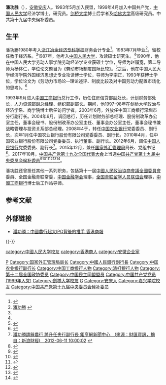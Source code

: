 '''潘功胜'''（{{bd|1963年|7月8日|catIdx=P}}），[[安徽|安徽]][[安庆|安庆]]人。1993年5月加入民盟，1999年4月加入中国共产党，[[中国人民大学|中国人民大学]]经济学博士，研究员。[[剑桥大学|剑桥大学]]博士后学者及[[哈佛大学|哈佛大学]]高级研究员。中共第十九届中央候补委员。

== 生平 ==
潘功勝1980年考入[[浙江冶金经济专科学校|浙江冶金经济专科学校]]财务会计专业<ref name="edu.zjol">{{Cite news |url=http://edu.zjol.com.cn/system/2014/09/26/020277739.shtml |title=潘功胜：从梅城走出来的学生 实践操作能力都很强 |work=浙江在线 |date=2014-09-26 |accessdate=2021-04-14 |archive-date=2021-04-14 |archive-url=https://web.archive.org/web/20210414230854/http://edu.zjol.com.cn/system/2014/09/26/020277739.shtml |dead-url=no }}</ref>，1983年7月毕业<ref>[http://www.chinacpx.com/zixun/137430.html 潘功勝] {{webarchive|url=https://web.archive.org/web/20130508112133/http://chinacpx.com/zixun/137430.html |date=2013-05-08 }}</ref>，留校任教于经济系。<ref name="edu.zjol" />1987年，他考入[[中国人民大学|中国人民大学]]，攻读硕士研究生。<ref name="edu.zjol" />1990年，他在中国人民大学劳动人事学院劳动经济学专业获硕士学位，导师为赵履宽，第二导师为杨体仁，学位论文题目为《劳动市场制度国际比较》。<ref>{{Cite web |title=劳动市场制度国际比较 |url=http://202.112.118.21/docinfo.action?id1=006ebc1dd25a791872cb656264c53a80&id2=VFA%25252BpVMiq%25252BA%25253D |accessdate=2021-04-14 |publisher=中国人民大学博硕士学位论文检索系统}}</ref>之后，他在中国人民大学经济学院外国经济思想史专业攻读博士学位，导师为李宗正，1993年获博士学位，学位论文为《劳动力市场论--理论述评、制度比较及对中国劳动力配置市场化的思考》。<ref>{{Cite web |title=劳动力市场论--理论述评、制度比较及对中国劳动力配置市场化的思考 |url=http://202.112.118.21/docinfo.action?id1=39ace4e60b34d2908be028ae406afa60&id2=l4gtIPBccmo%253D |accessdate=2021-04-14 |publisher=中国人民大学博硕士学位论文检索系统}}</ref>

1993年9月进入[[中国工商银行|中国工商银行]]总行工作，历任住房信贷部副处长，计划财务部处长，人力资源部副总经理、组织部副部长。期间，他1997-98年在剑桥大学政治与经济学系、商学院博士后任访问学者。2003年6月，外放任中国工商银行深圳市分行副行长。2004年6月，调回总行，历任计划财务部总经理、股份制改革办公室主任，董事会秘书、股份制改革办公室主任、董事会办公室主任，董事会秘书兼战略管理与投资关系部总经理。2008年4于，转任[[中国农业银行|中国农业银行]]党委委员、副行长，次年1月任中国农业银行股份有限公司党委委员、副行长。2010年4月，任中国农业银行股份有限公司党委委员、执行董事、副行长。2012年6月，调任[[中国人民银行|中国人民银行]]党委委员、副行长<ref>[http://news.cnyes.com/Content/20120611/KFKX8UXPQGQ2Y.shtml?c=sh_stock 潘功勝請辭農行 將升任央行副行長 鉅亨網新聞中心　(來源：財匯資訊，摘自：新浪財經)　2012-06-11 10:00:02] {{webarchive|url=https://web.archive.org/web/20140228071927/http://news.cnyes.com/Content/20120611/KFKX8UXPQGQ2Y.shtml?c=sh_stock |date=2014-02-28 }}</ref>。2015年12月，兼任[[国家外汇管理局|国家外汇管理局]]局长、党组书记<ref>{{cite news|title=央行副行长潘功胜兼任国家外汇管理局局长|url=http://news.sohu.com/20160112/n434304840.shtml|accessdate=2016-01-12|agency=搜狐网|archive-date=2019-06-08|archive-url=https://web.archive.org/web/20190608031311/http://news.sohu.com/20160112/n434304840.shtml|dead-url=no}}</ref>。2017年10月，[[中国共产党第十九次全国代表大会|中国共产党第十九次全国代表大会]]上当选[[中国共产党第十九届中央委员会候补委员列表|中国共产党第十九届中央委员会候补委员]]<ref>{{cite news |title=中国共产党第十九届中央委员会候补委员名单（172名） |url=https://news.gmw.cn/2017-10/25/content_26593954.htm |accessdate=2021-08-18 |work=光明日报 |agency=光明网 |archive-date=2021-08-18 |archive-url=https://web.archive.org/web/20210818074600/https://news.gmw.cn/2017-10/25/content_26593954.htm |dead-url=no }}</ref><ref>{{cite news |title=十九届中央委员、候补委员、中央纪委委员名单 |url=http://news.cri.cn/20171024/f3e85cce-38bb-818d-ce36-bd4c66d0d4c6.html |accessdate=2021-08-18 |work=国际在线 |agency=国际在线 |archive-date=2021-08-18 |archive-url=https://web.archive.org/web/20210818074542/http://news.cri.cn/20171024/f3e85cce-38bb-818d-ce36-bd4c66d0d4c6.html |dead-url=no }}</ref><ref>{{cite news |title=十九大受权发布：中国共产党第十九届中央委员会候补委员名单 |url=http://www.xinhuanet.com//politics/19cpcnc/2017-10/24/c_1121848883.htm |accessdate=2021-08-18 |work=新华网 |agency=新华网 |archive-date=2018-12-09 |archive-url=https://web.archive.org/web/20181209124324/http://www.xinhuanet.com//politics/19cpcnc/2017-10/24/c_1121848883.htm |dead-url=no }}</ref><ref>{{cite news |title=中国共产党第十九届中央委员会候补委员名单 |url=http://guoqing.china.com.cn/zy/2018-03/01/content_50628437.htm |accessdate=2021-08-18 |work=中国网 |agency=中国网 |archive-date=2021-08-18 |archive-url=https://web.archive.org/web/20210818074045/http://guoqing.china.com.cn/zy/2018-03/01/content_50628437.htm |dead-url=no }}</ref><ref>{{cite news |title=中国共产党第十九届中央委员会候补委员名单 |url=http://www.gov.cn/guoqing/2017-10/24/content_5432328.htm |accessdate=2021-08-18 |work=中国政府网 |agency=中国政府网 |archive-date=2020-08-05 |archive-url=https://web.archive.org/web/20200805131505/http://www.gov.cn/guoqing/2017-10/24/content_5432328.htm |dead-url=no }}</ref><ref>{{cite news |title=中国共产党第十九届中央委员会候补委员名单 |url=https://china.huanqiu.com/article/9CaKrnK5yXI |accessdate=2021-08-18 |work=环球网 |agency=环球网 |archive-date=2021-08-18 |archive-url=https://web.archive.org/web/20210818074045/https://china.huanqiu.com/article/9CaKrnK5yXI |dead-url=no }}</ref>。

潘功胜还曾担任其他一系列职务，包括第十一屆[[中國人民政治協商會議全國委員會|中國人民政治協商會議全國委員會]]委員、全国金融青联常委，[[中国金融学会|中国金融学会]]理事，[[全国青联留学人员联谊会|全国青联留学人员联谊会]]理事，[[中國工商银行|中國工商银行]]博士后工作站导师。

== 参考文献 ==
{{Reflist|30em}}

== 外部链接 ==
* [http://www.hkcd.com.hk/zt/2010-07/13/content_2555730.htm 潘功勝：中國農行超大IPO背後的推手 香港商報]{{dead link|date=2018年3月 |bot=InternetArchiveBot |fix-attempted=yes }}

{{-}}
{{start box}}
{{s-gov|prc}}
{{s-before|[[易纲|易 纲]]}}
{{s-title|[[国家外汇管理局|国家外汇管理局]]局长|2015年12月至今}}
{{s-inc}}
{{end box}}

{{DEFAULTSORT:P}}
[[Category:中华人民共和国银行家|P]]
[[Category:国家外汇管理局局长|Category:国家外汇管理局局长]]
[[Category:中國人民銀行副行長|Category:中國人民銀行副行長]]
[[Category:中国农业银行副行长|Category:中国农业银行副行长]]
[[Category:中国工商银行人物|Category:中国工商银行人物]]
[[Category:渣打银行人物|Category:渣打银行人物]]
[[Category:第十二届全国政协委员|Category:第十二届全国政协委员]]
[[Category:中国民主同盟盟员|Category:中国民主同盟盟员]]
[[Category:中国共产党党员_(1999年入党)|Category:中国共产党党员 (1999年入党)]]
[[Category:劍橋大学校友|Category:劍橋大学校友]]
[[category:中國人民大学校友|category:中國人民大学校友]]
[[category:香港商人|category:香港商人]]
[[category:安徽企业家|category:安徽企业家]]
[[Category:潘姓|G]]
[[Category:安庆人|Category:安庆人]]
[[Category:嘉兴学院校友|Category:嘉兴学院校友]]
[[Category:中国共产党第十九届中央委员会候补委员|Category:中国共产党第十九届中央委员会候补委员]]